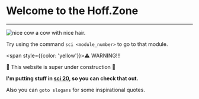 # Welcome to the Hoff.Zone
---

<div style={{width: '100%', display: 'flex', flexDirection: 'column', alignItems: 'center'}}>
  <img
    src="https://media0.giphy.com/media/h55EUEsTG9224/giphy.webp?cid=2d6378eblxpyc43h354bwksaqw1ebgpnau4f0kstz6psp5p7&ep=v1_gifs_search&rid=giphy.webp&ct=g"
    alt="nice cow"
    style={{ maxWidth: '320px', padding: '1rem', border: '1px solid var(--yellow)', borderRadius: '10px'}}
  />
  <span className="mt-0">a cow with nice hair.</span>
</div>

Try using the command `sci <module_number>` to go to that module.

<span style={{color: 'yellow'}}>⚠️</span> WARNING!!!

🚧 This website is super under construction 🚧

**I'm putting stuff in [sci 20](/sci/20), so you can check that out.**

Also you can `goto slogans` for some inspirational quotes.
